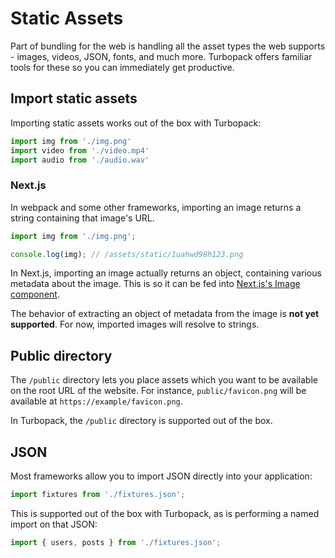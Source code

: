 # Static Assets

Part of bundling for the web is handling all the asset types the web supports - images, videos, JSON, fonts, and much more. Turbopack offers familiar tools for these so you can immediately get productive.

## Import static assets

Importing static assets works out of the box with Turbopack:

```ts
import img from './img.png'
import video from './video.mp4'
import audio from './audio.wav'
```

### Next.js

In webpack and some other frameworks, importing an image returns a string containing that image's URL.

```ts
import img from './img.png';

console.log(img); // /assets/static/1uahwd98h123.png
```

In Next.js, importing an image actually returns an object, containing various metadata about the image. This is so it can be fed into [Next.js's Image component](https://nextjs.org/docs/basic-features/image-optimization#local-images).

The behavior of extracting an object of metadata from the image is **not yet supported**. For now, imported images will resolve to strings.

## Public directory

The `/public` directory lets you place assets which you want to be available on the root URL of the website. For instance, `public/favicon.png` will be available at `https://example/favicon.png`.

In Turbopack, the `/public` directory is supported out of the box.

## JSON

Most frameworks allow you to import JSON directly into your application:

```ts
import fixtures from './fixtures.json';
```

This is supported out of the box with Turbopack, as is performing a named import on that JSON:

```ts
import { users, posts } from './fixtures.json';
```

